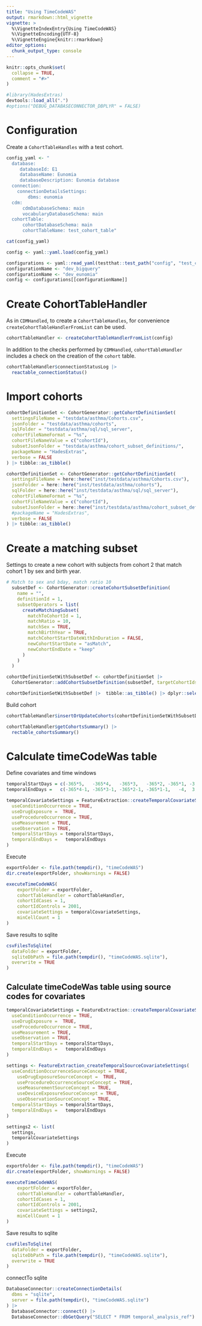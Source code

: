 ```yaml
---
title: "Using TimeCodeWAS"
output: rmarkdown::html_vignette
vignette: >
  %\VignetteIndexEntry{Using TimeCodeWAS}
  %\VignetteEncoding{UTF-8}
  %\VignetteEngine{knitr::rmarkdown}
editor_options: 
  chunk_output_type: console
---
```


```r
knitr::opts_chunk$set(
  collapse = TRUE,
  comment = "#>"
)
```

```r
#library(HadesExtras)
devtools::load_all(".")
#options("DEBUG_DATABASECONNECTOR_DBPLYR" = FALSE)
```

# Configuration 

Create a `CohortTableHandles` with a test cohort. 

```r
config_yaml <- "
  database: 
     databaseId: E1
     databaseName: Eunomia
     databaseDescription: Eunomia database
  connection:
    connectionDetailsSettings:
        dbms: eunomia
  cdm:
      cdmDatabaseSchema: main
      vocabularyDatabaseSchema: main
  cohortTable:
      cohortDatabaseSchema: main
      cohortTableName: test_cohort_table"

cat(config_yaml)
```

```r
config <- yaml::yaml.load(config_yaml)
```

```r
configurations <- yaml::read_yaml(testthat::test_path("config", "test_config.yml"))
configurationName <- "dev_bigquery"
configurationName <- "dev_eunomia"
config <- configurations[[configurationName]]
```

# Create CohortTableHandler

As in `CDMHandled`, to create a `CohortTableHandles`, for convenience `createCohortTableHandlerFromList` can be used. 
```r
cohortTableHandler <- createCohortTableHandlerFromList(config)
```

In addition to the checks performed by `CDMHandled`, `cohortTableHandler` includes a check on the creation of the `cohort` table. 

```r
cohortTableHandler$connectionStatusLog |> 
  reactable_connectionStatus()
```

# Import cohorts

```r
cohortDefinitionSet <- CohortGenerator::getCohortDefinitionSet(
  settingsFileName = "testdata/asthma/Cohorts.csv",
  jsonFolder = "testdata/asthma/cohorts",
  sqlFolder = "testdata/asthma/sql/sql_server",
  cohortFileNameFormat = "%s",
  cohortFileNameValue = c("cohortId"),
  subsetJsonFolder = "testdata/asthma/cohort_subset_definitions/",
  packageName = "HadesExtras",
  verbose = FALSE
) |> tibble::as_tibble()

```


```r
cohortDefinitionSet <- CohortGenerator::getCohortDefinitionSet(
  settingsFileName = here::here("inst/testdata/asthma/Cohorts.csv"),
  jsonFolder = here::here("inst/testdata/asthma/cohorts"),
  sqlFolder = here::here("inst/testdata/asthma/sql/sql_server"),
  cohortFileNameFormat = "%s",
  cohortFileNameValue = c("cohortId"),
  subsetJsonFolder = here::here("inst/testdata/asthma/cohort_subset_definitions/"),
  #packageName = "HadesExtras",
  verbose = FALSE
) |> tibble::as_tibble()

```

# Create a matching subset 

Settings to create a new cohort with subjects from cohort 2 that match cohort 1 by sex and birth year.
```r
# Match to sex and bday, match ratio 10
  subsetDef <- CohortGenerator::createCohortSubsetDefinition(
    name = "",
    definitionId = 1,
    subsetOperators = list(
      createMatchingSubset(
        matchToCohortId = 1,
        matchRatio = 10,
        matchSex = TRUE,
        matchBirthYear = TRUE,
        matchCohortStartDateWithInDuration = FALSE,
        newCohortStartDate = "asMatch",
        newCohortEndDate = "keep"
      )
    )
  )
```

```r

cohortDefinitionSetWithSubsetDef <- cohortDefinitionSet |>
  CohortGenerator::addCohortSubsetDefinition(subsetDef, targetCohortIds = 2)

cohortDefinitionSetWithSubsetDef |>  tibble::as_tibble() |> dplyr::select(-sql, -json)
```


Build cohort 
```r
cohortTableHandler$insertOrUpdateCohorts(cohortDefinitionSetWithSubsetDef)
```

```r
cohortTableHandler$getCohortsSummary() |> 
  rectable_cohortsSummary()
```


# Calculate timeCodeWas table

Define covariates and time windows
```r
temporalStartDays = c(-365*5,   -365*4,   -365*3,   -365*2, -365*1, -3,   4,   365+1, 365*2+1, 365*3+1, 365*4+1)
temporalEndDays =   c(-365*4-1, -365*3-1, -365*2-1, -365*1-1,   -4,  3, 365,   365*2, 365*3,   365*4,   365*5)

temporalCovariateSettings = FeatureExtraction::createTemporalCovariateSettings(
  useConditionOccurrence = TRUE, 
  useDrugExposure =  TRUE, 
  useProcedureOccurrence = TRUE, 
  useMeasurement = TRUE,
  useObservation = TRUE,
  temporalStartDays = temporalStartDays, 
  temporalEndDays =   temporalEndDays
)

```
  
Execute
```r

exportFolder <- file.path(tempdir(), "timeCodeWAS")
dir.create(exportFolder, showWarnings = FALSE)

executeTimeCodeWAS(
    exportFolder = exportFolder,
    cohortTableHandler = cohortTableHandler,
    cohortIdCases = 1,
    cohortIdControls = 2001,
    covariateSettings = temporalCovariateSettings,
    minCellCount = 1
)

```

Save results to sqlite
```r
csvFilesToSqlite(
  dataFolder = exportFolder,
  sqliteDbPath = file.path(tempdir(), "timeCodeWAS.sqlite"),
  overwrite = TRUE
)
```
  
  
## Calculate timeCodeWas table using source codes for covariates

```r
temporalCovariateSettings = FeatureExtraction::createTemporalCovariateSettings(
  useConditionOccurrence = TRUE, 
  useDrugExposure =  TRUE, 
  useProcedureOccurrence = TRUE, 
  useMeasurement = TRUE,
  useObservation = TRUE,
  temporalStartDays = temporalStartDays, 
  temporalEndDays =   temporalEndDays
)

```


```r
settings <- FeatureExtraction_createTemporalSourceCovariateSettings(
  useConditionOccurrenceSourceConcept = TRUE,
    useDrugExposureSourceConcept =  TRUE,
    useProcedureOccurrenceSourceConcept = TRUE,
    useMeasurementSourceConcept = TRUE,
    useDeviceExposureSourceConcept = TRUE,
    useObservationSourceConcept = TRUE,
  temporalStartDays = temporalStartDays, 
  temporalEndDays =   temporalEndDays
)

settings2 <- list(
  settings,
  temporalCovariateSettings
)
```


Execute
```r

exportFolder <- file.path(tempdir(), "timeCodeWAS")
dir.create(exportFolder, showWarnings = FALSE)

executeTimeCodeWAS(
    exportFolder = exportFolder,
    cohortTableHandler = cohortTableHandler,
    cohortIdCases = 1,
    cohortIdControls = 2001,
    covariateSettings = settings2,
    minCellCount = 1
)

```

Save results to sqlite
```r
csvFilesToSqlite(
  dataFolder = exportFolder,
  sqliteDbPath = file.path(tempdir(), "timeCodeWAS.sqlite"),
  overwrite = TRUE
)
```

connectTo sqlite
```r
DatabaseConnector::createConnectionDetails(
  dbms = "sqlite",
  server = file.path(tempdir(), "timeCodeWAS.sqlite")
) |> 
  DatabaseConnector::connect() |> 
  DatabaseConnector::dbGetQuery("SELECT * FROM temporal_analysis_ref") 
```
